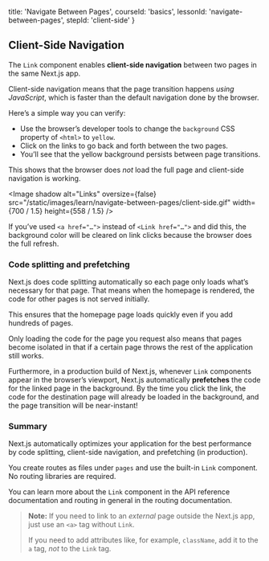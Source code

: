 
  title: 'Navigate Between Pages',
  courseId: 'basics',
  lessonId: 'navigate-between-pages',
  stepId: 'client-side'
}

## Client-Side Navigation

The `Link` component enables **client-side navigation** between two pages in the same Next.js app.

Client-side navigation means that the page transition happens _using JavaScript_, which is faster than the default navigation done by the browser.

Here’s a simple way you can verify:

- Use the browser’s developer tools to change the `background` CSS property of `<html>` to `yellow`.
- Click on the links to go back and forth between the two pages.
- You’ll see that the yellow background persists between page transitions.

This shows that the browser does _not_ load the full page and client-side navigation is working.

<Image
  shadow
  alt="Links"
  oversize={false}
  src="/static/images/learn/navigate-between-pages/client-side.gif"
  width={700 / 1.5}
  height={558 / 1.5}
/>

If you’ve used `<a href="…">` instead of `<Link href="…">` and did this, the background color will be cleared on link clicks because the browser does the full refresh.

### Code splitting and prefetching

Next.js does code splitting automatically so each page only loads what’s necessary for that page. That means when the homepage is rendered, the code for other pages is not served initially.

This ensures that the homepage page loads quickly even if you add hundreds of pages.

Only loading the code for the page you request also means that pages become isolated in that if a certain page throws the rest of the application still works.

Furthermore, in a production build of Next.js, whenever `Link` components appear in the browser’s viewport, Next.js automatically **prefetches** the code for the linked page in the background. By the time you click the link, the code for the destination page will already be loaded in the background, and the page transition will be near-instant!

### Summary

Next.js automatically optimizes your application for the best performance by code splitting, client-side navigation, and prefetching (in production).

You create routes as files under `pages` and use the built-in `Link` component. No routing libraries are required.

You can learn more about the `Link` component <Link href="/docs/[...slug]" as="/docs/api-reference/next/link"><a>in the API reference documentation</a></Link> and routing in general <Link href="/docs/[...slug]" as="/docs/routing/introduction"><a>in the routing documentation</a></Link>.

> **Note:** If you need to link to an <em>external</em> page outside the Next.js app, just use an `<a>` tag without `Link`.
>
> If you need to add attributes like, for example, `className`, add it to the `a` tag, _not_ to the `Link` tag.

